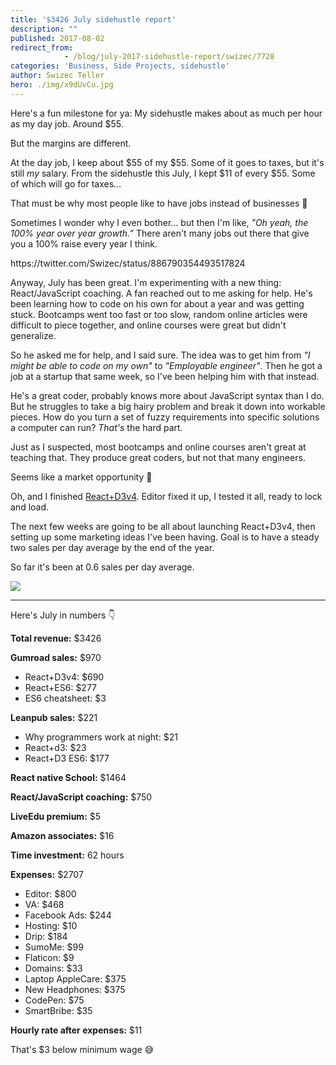 ```yaml
---
title: '$3426 July sidehustle report'
description: ""
published: 2017-08-02
redirect_from: 
            - /blog/july-2017-sidehustle-report/swizec/7728
categories: 'Business, Side Projects, sidehustle'
author: Swizec Teller
hero: ./img/x9dUvCu.jpg
---
```

Here's a fun milestone for ya: My sidehustle makes about as much per hour as my day job. Around $55.



But the margins are different.



At the day job, I keep about $55 of my $55. Some of it goes to taxes, but it's still _my_ salary. From the sidehustle this July, I kept $11 of every $55. Some of which will go for taxes…



That must be why most people like to have jobs instead of businesses 🤔



Sometimes I wonder why I even bother… but then I'm like, _"Oh yeah, the 100% year over year growth.”_ There aren't many jobs out there that give you a 100% raise every year I think.



https&#x3A;//twitter.com/Swizec/status/886790354493517824



Anyway, July has been great. I'm experimenting with a new thing: React/JavaScript coaching. A fan reached out to me asking for help. He's been learning how to code on his own for about a year and was getting stuck. Bootcamps went too fast or too slow, random online articles were difficult to piece together, and online courses were great but didn't generalize.



So he asked me for help, and I said sure. The idea was to get him from _"I might be able to code on my own"_ to _"Employable engineer"_. Then he got a job at a startup that same week, so I've been helping him with that instead.



He's a great coder, probably knows more about JavaScript syntax than I do. But he struggles to take a big hairy problem and break it down into workable pieces. How do you turn a set of fuzzy requirements into specific solutions a computer can run? _That's_ the hard part.



Just as I suspected, most bootcamps and online courses aren't great at teaching that. They produce great coders, but not that many engineers.



Seems like a market opportunity 🤔



Oh, and I finished [React+D3v4](https://gum.co/mTWg). Editor fixed it up, I tested it all, ready to lock and load.



The next few weeks are going to be all about launching React+D3v4, then setting up some marketing ideas I've been having. Goal is to have a steady two sales per day average by the end of the year.



So far it's been at 0.6 sales per day average.



![](./img/x9dUvCu.jpg)



* * *



Here's July in numbers 👇



**Total revenue:** $3426



**Gumroad sales:** $970



- React+D3v4: $690
- React+ES6: $277
- ES6 cheatsheet: $3



**Leanpub sales:** $221



- Why programmers work at night: $21
- React+d3: $23
- React+D3 ES6: $177



**React native School:** $1464



**React/JavaScript coaching:** $750



**LiveEdu premium:** $5



**Amazon associates:** $16



**Time investment:** 62 hours



**Expenses:** $2707



- Editor: $800
- VA: $468
- Facebook Ads: $244
- Hosting: $10
- Drip: $184
- SumoMe: $99
- Flaticon: $9
- Domains: $33
- Laptop AppleCare: $375
- New Headphones: $375
- CodePen: $75
- SmartBribe: $35



**Hourly rate after expenses:** $11



That's $3 below minimum wage 😅